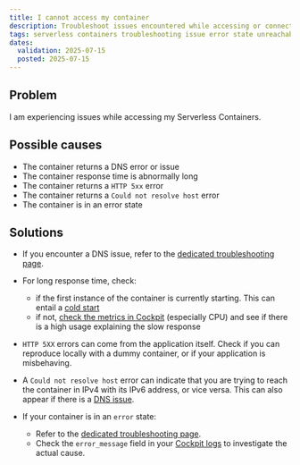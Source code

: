 ```yaml
---
title: I cannot access my container
description: Troubleshoot issues encountered while accessing or connecting to your Scaleway Serverless Containers.
tags: serverless containers troubleshooting issue error state unreachable connection log in access
dates:
  validation: 2025-07-15
  posted: 2025-07-15
---
```


## Problem

I am experiencing issues while accessing my Serverless Containers.

## Possible causes
	
- The container returns a DNS error or issue
- The container response time is abnormally long
- The container returns a `HTTP 5xx` error
- The container returns a `Could not resolve host` error
- The container is in an error state

## Solutions

- If you encounter a DNS issue, refer to the [dedicated troubleshooting page](/serverless-containers/troubleshooting/known-dns-containers-errors/).

- For long response time, check:
    - if the first instance of the container is currently starting. This can entail a [cold start](/serverless-containers/concepts/#cold-start)
    - if not, [check the metrics in Cockpit](/serverless-containers/how-to/monitor-container/) (especially CPU) and see if there is a high usage explaining the slow response

- `HTTP 5XX` errors can come from the application itself. Check if you can reproduce locally with a dummy container, or if your application is misbehaving. 

- A `Could not resolve host` error can indicate that you are trying to reach the container in IPv4 with its IPv6 address, or vice versa. This can also appear if there is a [DNS issue](/serverless-containers/troubleshooting/known-dns-containers-errors/).

- If your container is in an `error` state:
    - Refer to the [dedicated troubleshooting page](/serverless-containers/troubleshooting/container-error-state/).
    - Check the `error_message` field in your [Cockpit logs](/serverless-containers/how-to/monitor-container/) to investigate the actual cause.
